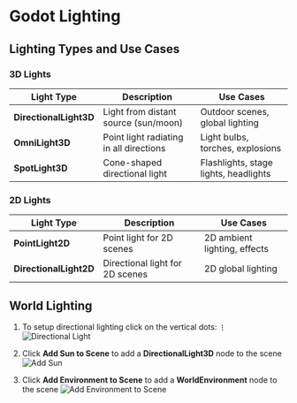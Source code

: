 # Godot Lighting

## Lighting Types and Use Cases
### 3D Lights

| Light Type | Description | Use Cases |
|------------|-------------|----------|
| **DirectionalLight3D** | Light from distant source (sun/moon) | Outdoor scenes, global lighting |
| **OmniLight3D** | Point light radiating in all directions | Light bulbs, torches, explosions |
| **SpotLight3D** | Cone-shaped directional light | Flashlights, stage lights, headlights |

### 2D Lights

| Light Type | Description | Use Cases |
|------------|-------------|-----------|
| **PointLight2D** | Point light for 2D scenes | 2D ambient lighting, effects |
| **DirectionalLight2D** | Directional light for 2D scenes | 2D global lighting |

## World Lighting

1. To setup directional lighting click on the vertical dots: **`⋮`**
![Directional Light](./assets/directional-light.png)


2. Click **Add Sun to Scene** to add a **DirectionalLight3D** node to the scene
![Add Sun](./assets/add-sun.png)

3. Click **Add Environment to Scene** to add a **WorldEnvironment** node to the scene
![Add Environment to Scene](./assets/add-environment.png)